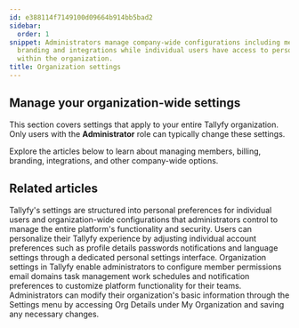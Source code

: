 ```yaml
---
id: e388114f7149100d09664b914bb5bad2
sidebar:
  order: 1
snippet: Administrators manage company-wide configurations including members billing
  branding and integrations while individual users have access to personal settings
  within the organization.
title: Organization settings
---
```


## Manage your organization-wide settings

This section covers settings that apply to your entire Tallyfy organization. Only users with the **Administrator** role can typically change these settings.

Explore the articles below to learn about managing members, billing, branding, integrations, and other company-wide options.


<PageTree />


## Related articles
<CardGrid>
<LinkTitleCard header="<b>Pro > Settings</b>" href="/products/pro/settings/" > Tallyfy's settings are structured into personal preferences for individual users and organization-wide configurations that administrators control to manage the entire platform's functionality and security. </LinkTitleCard>
<LinkTitleCard header="<b>Settings > Personal settings</b>" href="/products/pro/settings/personal-settings/" > Users can personalize their Tallyfy experience by adjusting individual account preferences such as profile details passwords notifications and language settings through a dedicated personal settings interface. </LinkTitleCard>
<LinkTitleCard header="<b>Org Settings > Organization customization settings</b>" href="/products/pro/settings/org-settings/organization-customization-settings/" > Organization settings in Tallyfy enable administrators to configure member permissions email domains task management work schedules and notification preferences to customize platform functionality for their teams. </LinkTitleCard>
<LinkTitleCard header="<b>Org Settings > Update organization details</b>" href="/products/pro/settings/org-settings/how-can-i-update-my-organization-details/" > Administrators can modify their organization's basic information through the Settings menu by accessing Org Details under My Organization and saving any necessary changes. </LinkTitleCard>
</CardGrid>